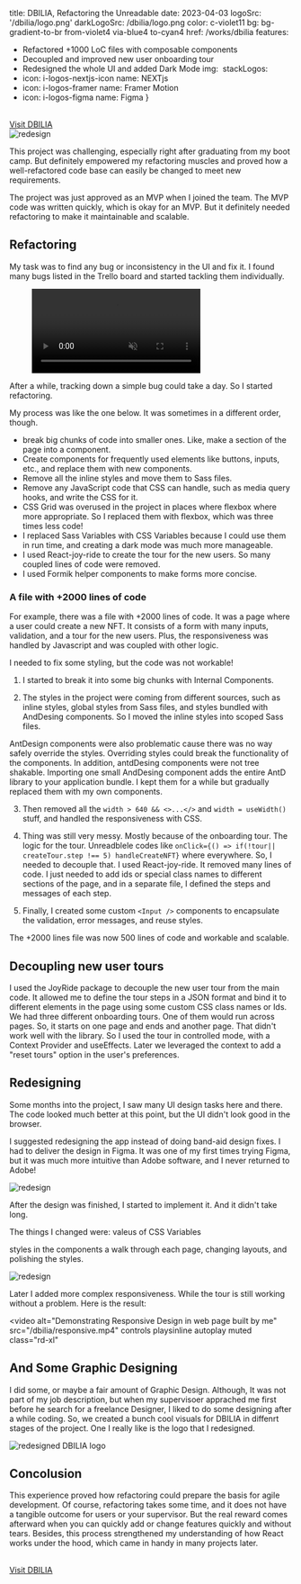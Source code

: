 title: DBILIA, Refactoring the Unreadable
date: 2023-04-03
logoSrc: '/dbilia/logo.png'
darkLogoSrc: /dbilia/logo.png
color: c-violet11
bg: bg-gradient-to-br from-violet4 via-blue4 to-cyan4
href: /works/dbilia
features:
  - Refactored +1000 LoC files with composable components
  - Decoupled and improved new user onboarding tour
  - Redesigned the whole UI and added Dark Mode
img: <img
  slot='showcase'
  src='/dbilia/mockup.png'
  alt=''
  class="lt-xs:static  lt-xs:w-4/5 lt-xs:mis-auto lt-xs:-mb-26 lt-xs:-mt-10 lt-xs:fade-y-from-40%-to-70%   xs:abs  -z-1  xs:w-40 xs:right-0 xs:top-0 sm:-right-0 sm:-top-0 sm:w-60)  md:-right-15 md:-top-5 md:w-80 drop-shadow-2xl"
  />
stackLogos:
  - icon: i-logos-nextjs-icon
    name: NEXTjs
  - icon: i-logos-framer
    name: Framer Motion
  - icon: i-logos-figma
    name: Figma
}

<br />
<a
  class="b-1 w-fit af-i-ph-arrow-right  fw-500  rd-xl b-accentA-6  dark:b-accentA-7 c-prm11 bg-gradient-to-r from-prm1 to-sand1  active:(b-accentA-8 from-prm5 to-sand2) hover:b-accentA-7 hover:from-prm2 hover:to-prm1 )  focus-visible:b-accentA-8 focus-visible:from-prm4 focus-visible:to-prm2  bg-origin-border  c-prm11  fw-500 py-4 b-1.5  px-8 rd-xl flex gap-2 ac  !my-20 "
  href="https://dbilia.com"
  target="_blank"
>
  Visit DBILIA
</a>
<br />

<img alt="redesign" src="/dbilia/redesign1.png" class="rd-xl" />

This project was challenging, especially right after graduating from my boot camp. But definitely empowered my refactoring
muscles and proved how a well-refactored code base can easily be changed to meet new requirements.

The project was just approved as an MVP when I joined the team. The MVP code was written quickly, which is okay for an MVP. But it definitely needed refactoring to make it maintainable and scalable.

## Refactoring

My task was to find any bug or inconsistency in the UI and fix it. I found many bugs listed in the Trello board and started tackling them individually.

<figure>
  <video src="/dbilia/trello-bugs.mp4" autoplay="" playsinline="" muted="" class="rd-xl" />
</figure>

After a while, tracking down a simple bug could take a day. So I started refactoring.

My process was like the one below. It was sometimes in a different order, though.

- break big chunks of code into smaller ones. Like, make a section of the page into a component.
- Create components for frequently used elements like buttons, inputs, etc., and replace them with new components.
- Remove all the inline styles and move them to Sass files.
- Remove any JavaScript code that CSS can handle, such as media query hooks, and write the CSS for it.
- CSS Grid was overused in the project in places where flexbox where more appropriate. So I replaced them with flexbox, which was three times less code!
- I replaced Sass Variables with CSS Variables because I could use them in run time, and creating a dark mode was much more manageable.
- I used React-joy-ride to create the tour for the new users. So many coupled lines of code were removed.
- I used Formik helper components to make forms more concise.

### A file with +2000 lines of code

For example, there was a file with +2000 lines of code. It was a page where a user could create a new NFT. It consists of a form with many inputs, validation, and a tour for the new users. Plus, the responsiveness was handled by Javascript and was coupled with other logic.

I needed to fix some styling, but the code was not workable!

1. I started to break it into some big chunks with Internal Components.

2. The styles in the project were coming from different sources, such as inline styles, global styles from Sass files, and styles bundled with AndDesing components. So I moved the inline styles into scoped Sass files.

AntDesign components were also problematic cause there was no way safely override the styles. Overriding styles could break the functionality of the components. In addition, antdDesing components were not tree shakable. Importing one small AndDesing component adds the entire AntD library to your application bundle.
I kept them for a while but gradually replaced them with my own components.

3. Then removed all the `width > 640 && <>...</>` and `width = useWidth()` stuff, and handled the responsiveness with CSS.

4. Thing was still very messy. Mostly because of the onboarding tour. The logic for the tour. Unreadblele codes like `onClick={() => if(!tour|| createTour.step !== 5) handleCreateNFT}` where everywhere. So, I needed to decouple that. I used React-joy-ride. It removed many lines of code. I just needed to add ids or special class names to different sections of the page, and in a separate file, I defined the steps and messages of each step.

5. Finally, I created some custom `<Input />` components to encapsulate the validation, error messages, and reuse styles.

The +2000 lines file was now 500 lines of code and workable and scalable.

## Decoupling new user tours

I used the JoyRide package to decouple the new user tour from the main code. It allowed me to define the tour steps in a JSON format and bind it to different elements in the page using some custom CSS class names or Ids.
We had three different onboarding tours. One of them would run across pages. So, it starts on one page and ends and another page. That didn't work well with the library. So I used the tour in controlled mode, with a Context Provider and useEffects. Later we leveraged the context to add a "reset tours" option in the user's preferences.

## Redesigning

Some months into the project, I saw many UI design tasks here and there. The code looked much better at this point, but the UI didn't look good in the browser.

I suggested redesigning the app instead of doing band-aid design fixes. I had to deliver the design in Figma. It was one of my first times trying Figma, but it was much more intuitive than Adobe software, and I never returned to Adobe!

<img alt="redesign" src="/dbilia/redesign.png" class="rd-xl" />

After the design was finished, I started to implement it. And it didn't take long.

The things I changed were:
valeus of CSS Variables

styles in the components
a walk through each page, changing layouts, and polishing the styles.

<img alt="redesign" src="/dbilia/redesign2.png" class="rd-xl" />

Later I added more complex responsiveness. While the tour is still working without a problem. Here is the result:

<video
alt="Demonstrating Responsive Design in web page built by me"
src="/dbilia/responsive.mp4"
controls
playsinline
autoplay
muted
class="rd-xl"

> </video>

## And Some Graphic Designing

I did some, or maybe a fair amount of Graphic Design. Although, It was not part of my job description, but when my supervisoer apprached me first before he search for a freelance Designer, I liked to do some designing after a while coding. So, we created a bunch cool visuals for DBILIA in diffenrt stages of the project. One I really like is the logo that I redesigned.

<div class="p-4 py-32 rd-xl  flex ac jc " style="min-heihgt: 15rem, background: linear-gradient(90deg , #333 , #111)">
  <img src="/dbilia/logo.png" alt="redesigned DBILIA logo" class="" style="max-width: 15rem" />
</div>

<!-- I created some NFT collections for DBILIA. They turned out so cute!

<div class='grid gap-4 ' style={{gridTemplateColumns: "repeat( auto-fit, minmax(min(100%, 12rem), 1fr) )"}}>
<figure>
  <video src="/dbilia/cutlery-club.mp4" autoplay="" playsinline="" muted="" class="rd-xl aspect-ratio-1/1" style={{aspectRatio: "1/1"}}/>
  <figcaption classs="text-sm c-gray9 text-center c-gray11 block mt-2">Cutlery Club</figcaption>
</figure>
<figure>
  <video src="/dbilia/square-heads.mp4"  autoplay=""  playsinline="" muted="" class="rd-xl aspect-ratio-1/1"  style={{aspectRatio: "1/1"}} />
  <figcaption classs="text-sm c-gray9 text-center c-gray11 block mt-2"> Square Heads</figcaption>
</figure>
</div>  -->

## Concolusion

This experience proved how refactoring could prepare the basis for agile development. Of course, refactoring takes some time, and it does not have a tangible outcome for users or your supervisor. But the real reward comes afterward when you can quickly add or change features quickly and without tears.
Besides, this process strengthened my understanding of how React works under the hood, which came in handy in many projects later.

<br />
<a
  class="b-1 w-fit af-i-ph-arrow-right  fw-500  rd-xl b-accentA-6  dark:b-accentA-7 c-prm11 bg-gradient-to-r from-prm1 to-sand1  active:(b-accentA-8 from-prm5 to-sand2) hover:b-accentA-7 hover:from-prm2 hover:to-prm1 )  focus-visible:b-accentA-8 focus-visible:from-prm4 focus-visible:to-prm2  bg-origin-border  c-prm11  fw-500 py-4 b-1.5  px-8 rd-xl flex gap-2 ac  !my-20 "
  href="https://dbilia.com"
  target="_blank"
>
  Visit DBILIA
</a>
<br />
